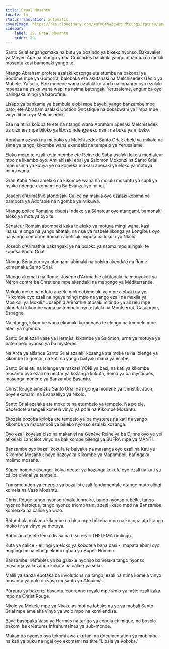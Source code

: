 ```yaml
---
title: Graal Mosantu
locale: ln
statusTranslation: automatic
coverImage: https://res.cloudinary.com/xmfm6mhw3gwctndtcubgx2rptnae/image/upload/v1741354419/small_cover_la_gran_rebelion_28716e29d2.webp
sidebar:
    label: 29. Graal Mosantu
    order: 29
---
```

Santo Grial engɛngɛmaka na butu ya bozindo ya bikeko nyonso. Bakavalieri ya Moyen Âge na ntango ya ba Croisades balukaki yango mpamba na mokili mosantu kasi bamonaki yango te.

Ntango Abraham profete azalaki kozonga uta etumba na bakonzi ya Sodome mpe ya Gomorra, balobaka ete akutanaki na Melchisedek Gênio ya Mabele. Ya solo, Etre monene wana azalaki kofanda na lopango oyo ezalaki mpenza na esika wana wapi na nsima batongaki Yerusaleme, engumba oyo balingaka mingi ya baprofete.

Lisapo ya bankama ya bambula elobi mpe bayebi yango banzambe mpe bato, ete Abraham asalaki Unction Gnostique na bokabwani ya limpa mpe vinyo liboso ya Melchisedek.

Eza na ntina koloba te ete na ntango wana Abraham apesaki Melchisedek ba dizimes mpe biloko ya liboso ndenge ekomami na buku ya mibeko.

Abraham azwaki na maboko ya Melchisedek Santo Grial; ebele ya mikolo na sima ya tango, kikombe wana ekendaki na tempelo ya Yerusaleme.

Eloko moko te ezali kotia ntembe ete Reine de Saba asalaki lokola mediateur mpo na likambo oyo. Amilakisaki epai ya Salomon Mokonzi na Santo Grial mpe nsima ya kotiya ye na komeka makasi apesaki ye eloko ya motuya mingi wana.

Gran Kabir Yesu amelaki na kikombe wana na molulu mosantu ya supli ya nsuka ndenge ekomami na Ba Evanzeliyo minei.

Joseph d'Arimathie atondisaki Calice na makila oyo ezalaki kobima na bampota ya Adorable na Ngomba ya Mikuwa.

Ntango police Romaine ebebisi ndako ya Sénateur oyo atangami, bamonaki eloko ya motuya oyo te.

Sénateur Romain abombaki kaka te eloko ya motuya mingi wana, kasi lisusu, elongo na yango abataki na nse ya mabele likonga ya Longibus oyo na yango centurion Romain abetisaki mpota na lokolo ya Nkolo.

Joseph d'Arimathie bakangaki ye na bolɔkɔ ya nsɔmɔ mpo alingaki te kopesa Santo Grial.

Ntango Sénateur oyo atangami abimaki na bolɔkɔ akendaki na Rome komemaka Santo Grial.

Ntango akómaki na Rome, Joseph d'Arimathie akutanaki na monyokoli ya Néron contre ba Chrétiens mpe akendaki na mabongo ya Méditerranée.

Mokolo moko na ndoto anzelu moko abimelaki ye mpe alobaki na ye: "Kikombe oyo ezali na nguya mingi mpo na yango ezali na makila ya Mosikoli ya Mokili." Joseph d'Arimathie atosaki mitindo ya anzelu mpe akundaki kikombe wana na tempelo oyo ezalaki na Montserrat, Catalogne, Espagne.

Na ntango, kikombe wana ekomaki komonana te elongo na tempelo mpe eteni ya ngomba.

Santo Grial ezali vase ya Hermès, kikombe ya Salomon, urne ya motuya ya batempelo nyonso ya ba mystères.

Na Arca ya alliance Santo Grial azalaki kozanga ata moke te na lolenge ya kikombe to gomor, na kati na yango batyaki maná ya esobe.

Santo Grial etii na lolenge ya makasi YONI ya basi, na kati ya kikombe mosantu oyo ezali na nectar ya kozanga kokufa, Soma ya ba mystiques, masanga monene ya Banzambe Basantu.

Christ Rouge amelaka Santo Grial na ngonga monene ya Christification, boye ekomami na Evanzeliyo ya Nkolo.

Santo Grial azalaka ata moke te na etumbelo ya tempelo. Na polele, Sacerdote asengeli komela vinyo ya pole na Kikombe Mosantu.

Ekozala bozoba koloba ete tempelo ya ba mystères na kati na yango kikombe ya mapamboli ya bikeko nyonso ezalaki kozanga.

Oyo ezali koyeisa biso na makanisi na Genève Reine ya ba Djinns oyo ye yei atikelaki Lancelot vinyo na bakikombe bilengi ya SUFRA mpe ya MANTI.

Banzambe oyo bazali kokufa te balyaka na masanga oyo ezali na Kati ya Kikombe Mosantu; baye bazoyaka Kikombe ya Mapamboli, bafingaka molimo mosantu.

Súper-homme asengeli kolya nectar ya kozanga kokufa oyo ezali na kati ya cálice divinal ya tempelo.

Transmutation ya énergie ya bozalisi ezali fondamentale ntango moto alingi komela na Vaso Mosantu.

Christ Rouge tango nyonso révolutionnaire, tango nyonso rebelle, tango nyonso héroïque, tango nyonso triomphant, apesi likabo mpo na Banzambe komelaka na cálice ya wolo.

Bótombola malamu kikombe na bino mpe bókeba mpo na kosopa ata litanga moko te ya vinyo ya motuya.

Bóbosana te ete lema divisa na biso ezali THELEMA (bolingi).

Kuta ya cálice - elilingi ya eloko ya kobotela bana basi -, mapata ebimi oyo engɛngɛmi na elongi ekómi ngbaa ya Súper-Homme.

Banzambe ineffables ya ba galaxie nyonso bamelaka tango nyonso masanga ya kozanga kokufa na cálice ya seko.

Malili ya sanza ebotaka ba involutions na tango; ezali na ntina komela vinyo mosantu ya pole na vaso mosantu ya Alquimia.

Púrpura ya bakonzi basantu, couronne royale mpe wolo ya mɔ́tɔ ezali kaka mpo na Christ Rouge.

Nkolo ya Mokele mpe ya Nkake asimbi na lobɔkɔ na ye ya mobali Santo Grial mpe amelaka vinyo ya wolo mpo na komilendisa.

Baye basopaka Vaso ya Hermès na tango ya cópula chimique, na bosolo bakomi ba créatures infrahumaines ya sub-monde.

Makambo nyonso oyo tokomi awa ekutani na documentation ya mobimba na kati ya buku na ngai oyo ekomami na titre "Libala ya Kokoka."

